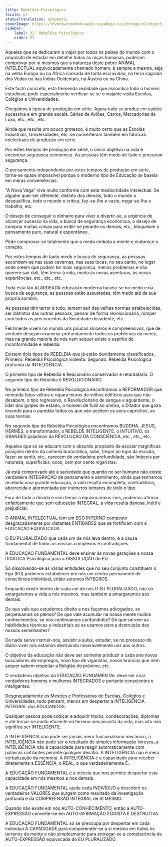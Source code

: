 ```yaml
---
title: Rebeldia Psicológica
locale: pt
statusTranslation: automatic
coverImage: https://lhvmrqwrcowdvduuaukz.supabase.co/storage/v1/object/public/strapi-uploads/small_cover-educacion-fundamental.webp-2d51a7828a2b1309555be27f7e2a61a0.webp
sidebar:
    label: 32. Rebeldia Psicológica
    order: 32
---
```

Aqueles que se dedicaram a viajar por todos os países do mundo com o propósito de estudar em detalhe todas as raças humanas, puderam comprovar por si mesmos que a natureza deste pobre ANIMAL INTELECTUAL equivocadamente chamado homem, é sempre a mesma, seja na velha Europa ou na África cansada de tanta escravidão, na terra sagrada dos Vedas ou nas Índias Ocidentais, na Áustria ou na China.

Este facto concreto, esta tremenda realidade que assombra todo o homem estudioso, pode especialmente verificar-se se o viajante visita Escolas, Colégios e Universidades.

Chegámos à época de produção em série. Agora tudo se produz em cadeia sucessiva e em grande escala. Séries de Aviões, Carros, Mercadorias de Luxo, etc., etc., etc.

Ainda que resulte um pouco grotesco, é muito certo que as Escolas Industriais, Universidades, etc. se converteram também em fábricas intelectuais de produção em série.

Por estes tempos de produção em série, o único objetivo na vida é encontrar segurança económica. As pessoas têm medo de tudo e procuram segurança.

O pensamento independente por estes tempos de produção em série, torna-se quase impossível porque o moderno tipo de Educação se baseia em meras conveniências.

"A Nova Vaga" vive muito conforme com esta mediocridade intelectual. Se alguém quer ser diferente, distinto dos demais, todo o mundo o desqualifica, todo o mundo o critica, faz-se-lhe o vazio, nega-se-lhe o trabalho, etc.

O desejo de conseguir o dinheiro para viver e divertir-se, a urgência de alcançar sucesso na vida, a busca de segurança económica, o desejo de comprar muitas coisas para exibir-se perante os demais, etc., bloqueiam o pensamento puro, natural e espontâneo.

Pôde comprovar-se totalmente que o medo embota a mente e endurece o coração.

Por estes tempos de tanto medo e busca de segurança, as pessoas escondem-se nas suas cavernas, nas suas tocas, no seu canto, no lugar onde creem que podem ter mais segurança, menos problemas e não querem sair dali, têm terror à vida, medo às novas aventuras, às novas experiências, etc., etc., etc.

Toda esta tão ALARDEADA educação moderna baseia-se no medo e na busca de segurança, as pessoas estão assustadas, têm medo até da sua própria sombra.

As pessoas têm terror a tudo, temem sair das velhas normas estabelecidas, ser distintos das outras pessoas, pensar de forma revolucionária, romper com todos os preconceitos da Sociedade decadente, etc.

Felizmente vivem no mundo uns poucos sinceros e compreensivos, que de verdade desejam examinar profundamente todos os problemas da mente, mas na grande maioria de nós nem sequer existe o espírito de inconformidade e rebeldia.

Existem dois tipos de REBELDIA que já estão devidamente classificados. Primeiro: Rebeldia Psicológica violenta. Segundo: Rebeldia Psicológica profunda da INTELIGÊNCIA.

O primeiro tipo de Rebeldia é Reacionário conservador e retardatário. O segundo tipo de Rebeldia é REVOLUCIONÁRIO.

No primeiro tipo de Rebeldia Psicológica encontramos o REFORMADOR que remenda fatos velhos e repara muros de velhos edifícios para que não desabem, o tipo regressivo, o Revolucionário de sangue e aguardente, o líder dos golpes de estado, o homem de fuzil ao ombro, o Ditador que goza levando para o paredão todos os que não aceitem os seus caprichos, as suas teorias.

No segundo tipo de Rebeldia Psicológica encontramos BUDDHA, JESUS, HERMES, o transformador, o REBELDE INTELIGENTE, o INTUITIVO, os GRANDES paladinos da REVOLUÇÃO DA CONSCIÊNCIA, etc., etc., etc.

Aqueles que só se educam com o absurdo propósito de escalar magníficas posições dentro da colmeia burocrática, subir, trepar ao topo da escada, fazer-se sentir, etc., carecem de verdadeira profundidade, são Imbecis por natureza, superficiais, ocos, cem por cento vigaristas.

Já está comprovado até à saciedade que quando no ser humano não existe verdadeira INTEGRAÇÃO de pensamento e sentimento, ainda que tenhamos recebido uma grande educação, a vida resulta incompleta, contraditória, aborrecida e atormentada por inúmeros temores de todo o tipo.

Fora de toda a dúvida e sem temor a equivocarmos-nos, podemos afirmar enfaticamente que sem educação INTEGRAL, a vida resulta danosa, inútil e prejudicial.

O ANIMAL INTELECTUAL tem um EGO INTERNO composto desgraçadamente por distantes ENTIDADES que se fortificam com a EDUCAÇÃO EQUIVOCADA.

O EU PLURALIZADO que cada um de nós leva dentro, é a causa fundamental de todos os nossos complexos e contradições.

A EDUCAÇÃO FUNDAMENTAL deve ensinar às novas gerações a nossa DIDÁTICA Psicológica para a DISSOLUÇÃO do EU.

Só dissolvendo-se as várias entidades que no seu conjunto constituem o Ego (EU) podemos estabelecer em nós um centro permanente de consciência individual, então seremos ÍNTEGROS.

Enquanto existir dentro de cada um de nós O EU PLURALIZADO, não só amargaremos a vida a nós mesmos, mas também a amargaremos aos demais.

De que vale que estudemos direito e nos façamos advogados, se perpetuamos os pleitos? De que vale acumular na nossa mente muitos conhecimentos, se nós continuamos confundidos? De que servem as habilidades técnicas e industriais se as usamos para a destruição dos nossos semelhantes?

De nada serve instruir-nos, assistir a aulas, estudar, se no processo do diário viver nos estamos destruindo miseravelmente uns aos outros.

O objetivo da educação não deve ser somente produzir a cada ano novos buscadores de empregos, novo tipo de vigaristas, novos broncos que nem sequer sabem respeitar a Religião do próximo, etc.

O verdadeiro objetivo da EDUCAÇÃO FUNDAMENTAL deve ser criar verdadeiros homens e mulheres INTEGRADOS e portanto conscientes e inteligentes.

Desgraçadamente os Mestres e Professoras de Escolas, Colégios e Universidades, tudo pensam, menos em despertar a INTELIGÊNCIA INTEGRAL dos EDUCANDOS.

Qualquer pessoa pode cobiçar e adquirir títulos, condecorações, diplomas e até tornar-se muito eficiente no terreno mecanicista da vida, mas isto não significa ser INTELIGENTE.

A INTELIGÊNCIA não pode ser jamais mero funcionalismo mecânico, a INTELIGÊNCIA não pode ser o resultado de simples informação livresca, a INTELIGÊNCIA não é capacidade para reagir automaticamente com palavras cintilantes perante qualquer desafio. A INTELIGÊNCIA não é mera verbalização da memória. A INTELIGÊNCIA é a capacidade para receber diretamente a ESSÊNCIA, o REAL, o que verdadeiramente É.

A EDUCAÇÃO FUNDAMENTAL é a ciência que nos permite despertar esta capacidade em nós mesmos e nos demais.

A EDUCAÇÃO FUNDAMENTAL ajuda cada INDIVÍDUO a descobrir os verdadeiros VALORES que surgem como resultado da investigação profunda e da COMPREENSÃO INTEGRAL de SI MESMO.

Quando não existe em nós AUTO-CONHECIMENTO, então a AUTO-EXPRESSÃO converte-se em AUTO-AFIRMAÇÃO EGOÍSTA E DESTRUTIVA.

A EDUCAÇÃO FUNDAMENTAL só se preocupa por despertar em cada indivíduo A CAPACIDADE para compreender-se a si mesmo em todos os terrenos da mente e não simplesmente para entregar-se à complacência da AUTO-EXPRESSÃO equivocada do EU PLURALIZADO.

